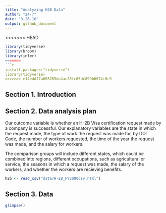 ```yaml
---
title: "Analyzing H2B Data"
author: "24-7"
date: "3-26-18"
output: github_document
---
```


<<<<<<< HEAD
```r
library(tidyverse)
library(broom)
library(infer)
=======
```r
install.packages("tidyverse")
library(tidyverse)
>>>>>>> e14e4d77a608289da4ac28fc65dc899b6074f0c9
```


## Section 1. Introduction

## Section 2. Data analysis plan

Our outcome variable is whether an H-2B Visa certification request made by a company is successful. Our explanatory variables are the state in which the request made, the type of work the request was made for, by DOT Code, the number of workers requested, the time of the year the request was made, and the salary for workers. 

The comparison groups will include different states, which could be combined into regions, different occupations, such as agricultural or service, the seasons in which a request was made, the salary of the workers, and whether the workers are recieving benefits. 

```r
h2b <- read_csv("data/H-2B_FY2000csv.html")
```


## Section 3. Data
```r
glimpse()

```

